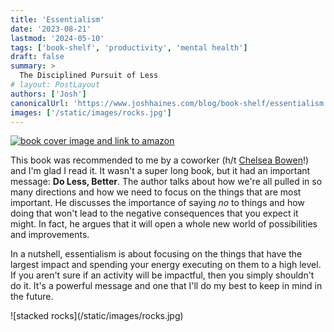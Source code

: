 ```yaml
---
title: 'Essentialism'
date: '2023-08-21'
lastmod: '2024-05-10'
tags: ['book-shelf', 'productivity', 'mental health']
draft: false
summary: >
  The Disciplined Pursuit of Less
# layout: PostLayout
authors: ['Josh']
canonicalUrl: 'https://www.joshhaines.com/blog/book-shelf/essentialism'
images: ['/static/images/rocks.jpg']
---
```


<div className="mx-auto w-1/3">
  <a href="https://www.amazon.com/Essentialism-Disciplined-Pursuit-Greg-McKeown/dp/0753555166">
    <img
      alt="book cover image and link to amazon"
      src="https://m.media-amazon.com/images/I/51mNB2F9XwL._SY445_SX342_.jpg"
    />
  </a>
</div>

This book was recommended to me by a coworker (h/t [Chelsea Bowen](https://www.linkedin.com/in/chelsea-bowen-53903b31/)!) and I'm glad I read it. It wasn't a super long book, but it had an important message: **Do Less, Better**. The author talks about how we're all pulled in so many directions and how we need to focus on the things that are most important. He discusses the importance of saying _no_ to things and how doing that won't lead to the negative consequences that you expect it might. In fact, he argues that it will open a whole new world of possibilities and improvements.

In a nutshell, essentialism is about focusing on the things that have the largest impact and spending your energy executing on them to a high level. If you aren't sure if an activity will be impactful, then you simply shouldn't do it. It's a powerful message and one that I'll do my best to keep in mind in the future.

<div className="-mx-2 flex flex-wrap justify-center overflow-hidden xl:-mx-2">
  <div className="my-1 w-full overflow-hidden px-2 xl:my-1 xl:w-3/4 xl:px-2">
    ![stacked rocks](/static/images/rocks.jpg)
  </div>
</div>
